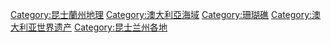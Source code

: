 {{catmore}}
[[Category:昆士蘭州地理|Category:昆士蘭州地理]]
[[Category:澳大利亞海域|Category:澳大利亞海域]]
[[Category:珊瑚礁|Category:珊瑚礁]]
[[Category:澳大利亚世界遗产|Category:澳大利亚世界遗产]]
[[Category:昆士兰州各地|Category:昆士兰州各地]]